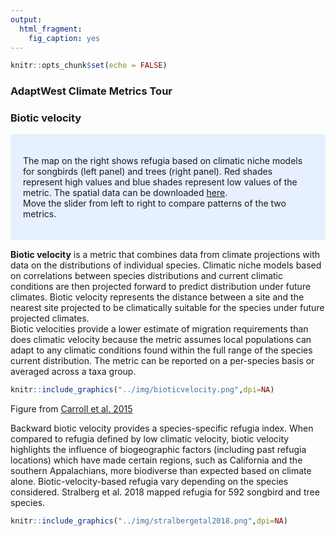 ```yaml
---
output:
  html_fragment:
    fig_caption: yes
---
```

```r
knitr::opts_chunk$set(echo = FALSE)
```

### AdaptWest Climate Metrics Tour
### Biotic velocity
<style>
div.blue { background-color:#e6f0ff; border-radius: 5px; padding: 20px;}
</style>
<div class = "blue">
The map on the right shows refugia based on climatic niche models for songbirds (left panel) and trees (right panel). Red shades represent high values and blue shades represent low values of the metric. The spatial data can be downloaded [here](https://adaptwest.databasin.org/pages/climatic-macrorefugia-for-trees-and-songbirds).
<br>
Move the slider from left to right to compare patterns of the two metrics.
</div>

**Biotic velocity** is a metric that combines data from climate projections with data on the distributions of individual species. Climatic niche models based on correlations between species distributions and current climatic conditions are then projected forward to predict distribution under future climates. Biotic velocity represents the distance between a site and the nearest site projected to be climatically suitable for the species under future projected climates.  
Biotic velocities provide a lower estimate of migration requirements than does climatic velocity because the metric assumes local populations can adapt to any climatic conditions found within the full range of the species current distribution. The metric can be reported on a per-species basis or averaged across a taxa group.

```r
knitr::include_graphics("../img/bioticvelocity.png",dpi=NA)
```
Figure from [Carroll et al. 2015](https://journals.plos.org/plosone/article?id=10.1371/journal.pone.0140486)

Backward biotic velocity provides a  species-specific refugia index.
When compared to refugia defined by low climatic velocity, biotic velocity highlights the influence of biogeographic factors (including past refugia locations) which have made certain regions, such as California and the southern Appalachians, more biodiverse than expected based on climate alone. 
Biotic-velocity-based refugia vary depending on the species considered. Stralberg et al. 2018 mapped refugia for 592 songbird and tree species.

```r
knitr::include_graphics("../img/stralbergetal2018.png",dpi=NA)
```